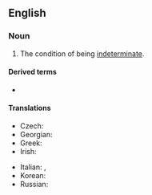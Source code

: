 ==English==
{{wikipedia}}

===Noun===
{{en-noun|-|indeterminacies}}

# The condition of being [[indeterminate]].

====Derived terms====
* {{l|en|indeterminacy principle}}

====Translations====
{{trans-top|condition}}
* Czech: {{t|cs|neurčitost|f}}
* Georgian: {{t|ka|გაურკვევლობა}}
* Greek: {{t+|el|απροσδιοριστία|f}}
* Irish: {{t|ga|neamhchinntitheacht|f}}
{{trans-mid}}
* Italian: {{t+|it|indeterminazione|f}}, {{t|it|indeterminatezza|f}}
* Korean: {{t+|ko|부정|sc=Kore}}
* Russian: {{t+|ru|неопределённость}}
{{trans-bottom}}